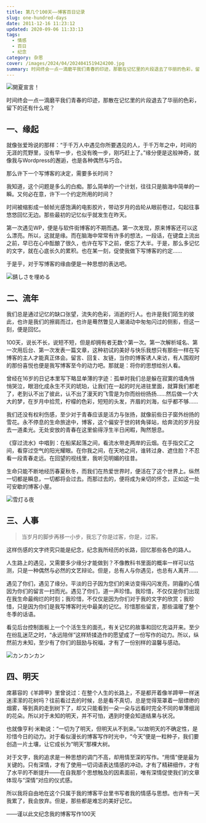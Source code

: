 ```yaml
---
title: 第几个100天——博客百日记录
slug: one-hundred-days
date: 2011-12-16 11:23:12
updated: 2020-09-06 11:33:13
tags:
  - 情感
  - 百日
  - 纪念
category: 杂思
cover: /images/2024/04/2024041519424200.jpg
summary: 时间终会一点一滴磨平我们青春的印迹，那散在记忆里的片段退去了华丽的色彩，留下的还有什么呢？
---
```


![開夏宣言！](/images/2024/04/2024041519462300.jpg)

时间终会一点一滴磨平我们青春的印迹，那散在记忆里的片段退去了华丽的色彩，留下的还有什么呢？

## 一、缘起

就像张爱玲说的那样：“于千万人中遇见你所要遇见的人，于千万年之中，时间的无涯的荒野里，没有早一步，也没有晚一步，刚巧赶上了。”缘分便是这般神奇，就像我与Wordpress的邂逅，也是各种偶然与巧合。

那么许下一个写博客的决定，需要多长时间？

我知道，这个问题是多么的白痴。那么简单的一个计划，往往只是脑海中简单的一瞬。又何必在意，许下一个约定所用的时间？

时间被缩影成一帧帧光感饱满的电影胶片，带动岁月的齿轮从眼前卷过，勾起往事悠悠回忆无边。那些最初的记忆似乎就发生在昨天。

第一次遇见WP，便是与软件街博客的不期而遇。第一次发现，原来博客还可以这么漂亮。所以，这就是缘。而在脑海中常常有许多的想法，一段话，在键盘上流出之前，早已在心中酝酿了很久，也许在写下之前，便忘了大半。于是，那么多记忆的文字，就在心底长久的累积。也在某一刻，促使我做下写博客的约定……

于是乎，对于写博客的缘由便是一种思想的表达吧。

![錆しさを埋める](/images/2024/04/2024041519445600.jpg)

## 二、流年

我们总是通过记忆的缺口张望，流失的色彩，消逝的行人。也许是我们陌生的彼此，也许是我们的擦肩而过，也许是蓦然瞥见人潮涌动中匆匆闪过的侧影，但这一刻，便是回忆。

100天，说长不长，说短不短，但是却拥有者无数个第一次。第一次解析域名、第一次用后台、第一次发表一篇文章，这种初试的美好与快乐我想只有那些一样在写博客的主人才能真正体会。留言、回复、友链，当你的博客诱人来访，有人围观时的那份喜悦也便是我写博客至今的动力吧。那就是：将你的思想给别人看。

曾经在16岁的日记本里写下略显单薄的字迹：孤单时我们总是躲在寂寞的墙角悄悄哭泣，眼泪化成永生不灭的琥珀，让我们在一起的时光进驻里面，就算我们都老了，老到认不出了彼此，认不出了漫天的飞雪是为你而纷纷扬扬……然后做一个大大的梦，在岁月中拾荒，柠檬的色彩，短短的头发，齐眉的刘海，似乎都不够……

我们还没有权利伤感，至少对于青春应该是活力与张扬，就像前些日子窗外纷扬的雪花。永不停息的生命旅途中，博客，这个偏安于世的转角驿站，给奔流的岁月投去一道柔光。无处安放的青春在这里偷得浮生半日闲暇，陶然憩息。

《穿过流水》中唱到：在船桨起落之间，看流水带走两岸的云烟。在手指交汇之间，看穿过空气的阳光耀眼。在你我之间，在天地之间，谁转过身、遮住脸？不忍看一段青春走远。在回望的视线里，我听见明媚的往昔。

生命只能不断地经历春夏秋冬，而我们在热爱世界时，便活在了这个世界上。纵然一切都是瞬息，一切都将会过去。而那过去的，便将成为亲切的怀念，正如这一处可安歇的博客小屋。

![雪灯る夜](/images/2024/04/2024041519475300.jpg)

## 三、人事

> 当岁月的脚步再移一小步，我忘了你是过客，你是，过客。

这样伤感的文字终究只能是纪念，纪念我所经历的长路，回忆那些各色的路人。

人生路上的遇见，又需要多少缘分才能做到？不像教科书里面的概率一样可以估测，只是一种偶然与必然的文艺辩论。但是，总有人与你遇见，也总有人离开……

遇见了你们，遇见了缘分。平淡的日子因为您们的来访变得闪闪发亮，阴霾的心情因为你们的留言一扫而光。遇见了你们，道一声珍惜。我珍惜，不仅仅是你们出现在我生命最绚烂的时刻；我珍惜，不仅仅是因为你们对于我的文字的欣赏；我珍惜，只是因为你们是我写博客时光中最美的记忆。珍惜那些留言，那些温暖了整个冬季的话语。

看见后台控制面板上一个个活生生的面孔，有关记忆的故事和回忆充溢开来。至少在纷乱迷茫之时，“永远陪伴”这样矫揉造作的愿望成了一份写作的动力。所以，纵然前方未知，至少有了你们的鼓励与祝福，才有了一份别样的温馨与感动。

![カンカンカン](/images/2024/04/2024041519434100.jpg)

## 四、明天

席慕容的《羊蹄甲》里曾说过：在整个人生的长路上，不是都开着像羊蹄甲一样迷迷潆潆的花树吗？往前看过去的时候，总是看不真切，总是觉得笼罩着一层缥缈的烟雾，等到真的走到树下了，却又只能看到一朵一朵与远看时完全不同的单薄细润的花朵。所以对于未知的明天，并不可怕，遇到时便会知道结果与状况。

也就像亨利·米勒说：“一切为了明天，但明天从不到来。”以故明天的不确定性，是珍惜今日的动力。对于看似漫长的博客写作时光中，“今天”便是一粒种子，我们要创造一片土壤，让它成长为“明天”那棵大树。

对于文字，我的追求是一种思想的调门不高，却用情至深的写作。“用情”便是最为关键的。只有深情，才有了使用一切词语表达情感的冲动，才有了精耕细作，才有了水平的不断提升——在自我那个思想触及的因素面前，唯有深情促使我们的文章体现与“深情”对应的仪式感。

所以我将自由地在这个只属于我的博客平台里书写者我的情感与思想。也许有一天我累了，我会放弃。但是，那些都是难忘的美好记忆。

——谨以此文纪念我的博客写作100天
